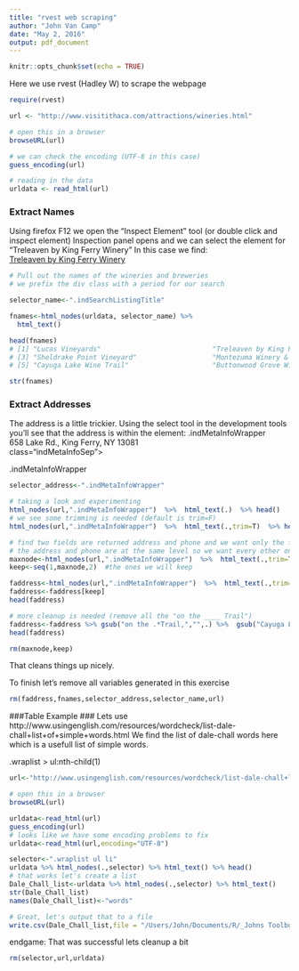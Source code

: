 ```yaml
---
title: "rvest web scraping"
author: "John Van Camp"
date: "May 2, 2016"
output: pdf_document
---
```


```r
knitr::opts_chunk$set(echo = TRUE)
```

Here we use rvest (Hadley W) to scrape the webpage
```r
require(rvest)

url <- "http://www.visitithaca.com/attractions/wineries.html"

# open this in a browser
browseURL(url)

# we can check the encoding (UTF-8 in this case) 
guess_encoding(url)

# reading in the data
urldata <- read_html(url)

```

### Extract Names ###
Using firefox F12 we open the "Inspect Element" tool (or double click and inspect element)
Inspection panel opens and we can select the element for "Treleaven by King Ferry Winery"
In this case we find:
    <div class="indSearchListingTitle"><a  
    href="http://www.visitithaca.com/attractions/Treleaven-by-King-Ferry-Winery-298" title="" 
    data-dtn-link="">Treleaven by King Ferry Winery</a></div>

```r
# Pull out the names of the wineries and breweries
# we prefix the div class with a period for our search

selector_name<-".indSearchListingTitle"

fnames<-html_nodes(urldata, selector_name) %>%
  html_text()

head(fnames)
# [1] "Lucas Vineyards"                            "Treleaven by King Ferry Winery"            
# [3] "Sheldrake Point Vineyard"                   "Montezuma Winery & Hidden Marsh Distillery"
# [5] "Cayuga Lake Wine Trail"                     "Buttonwood Grove Winery"     

str(fnames)
```

### Extract Addresses ###
The address is a little trickier. Using the select tool in the development tools you'll see that the address is within the element: .indMetaInfoWrapper
  <div class="indMetaInfoWrapper">658 Lake Rd., King Ferry, NY 13081 
  <div>class="indMetaInfoSep"></div></div>
            
.indMetaInfoWrapper
```r
selector_address<-".indMetaInfoWrapper"

# taking a look and experimenting
html_nodes(url,".indMetaInfoWrapper")  %>%  html_text(.)  %>% head()
# we see some trimming is needed (default is trim=F)
html_nodes(url,".indMetaInfoWrapper")  %>%  html_text(.,trim=T)  %>% head()

# find two fields are returned address and phone and we want only the first
# the address and phone are at the same level so we want every other one
maxnode<-html_nodes(url,".indMetaInfoWrapper")  %>%  html_text(.,trim=T)  %>% length()
keep<-seq(1,maxnode,2)  #the ones we will keep

faddress<-html_nodes(url,".indMetaInfoWrapper")  %>%  html_text(.,trim=T)
faddress<-faddress[keep]
head(faddress)

# more cleanup is needed (remove all the "on the ____ Trail")
faddress<-faddress %>% gsub("on the .*Trail,","",.) %>%  gsub("Cayuga Lake Wine Trail,","",.)
head(faddress)

rm(maxnode,keep)
```

That cleans things up nicely.

To finish let's remove all variables generated in this exercise
```r
rm(faddress,fnames,selector_address,selector_name,url)
```

###Table Example ###
Lets use http://www.usingenglish.com/resources/wordcheck/list-dale-chall+list+of+simple+words.html
We find the list of dale-chall words here which is a usefull list of simple words.

.wraplist > ul:nth-child(1)

```r
url<-"http://www.usingenglish.com/resources/wordcheck/list-dale-chall+list+of+simple+words.html"

# open this in a browser
browseURL(url)

urldata<-read_html(url)
guess_encoding(url)
# looks like we have some encoding problems to fix
urldata<-read_html(url,encoding="UTF-8")

selector<-".wraplist ul li"
urldata %>% html_nodes(.,selector) %>% html_text() %>% head()
# that works let's create a list
Dale_Chall_list<-urldata %>% html_nodes(.,selector) %>% html_text()
str(Dale_Chall_list)
names(Dale_Chall_list)<-"words"

# Great, let's output that to a file 
write.csv(Dale_Chall_list,file = "/Users/John/Documents/R/_Johns Toolbox/Dale_Chall_Words.csv")
```



endgame:  That was successful lets cleanup a bit
```r
rm(selector,url,urldata)
```


